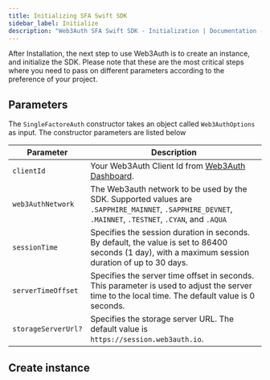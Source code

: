 ```yaml
---
title: Initializing SFA Swift SDK
sidebar_label: Initialize
description: "Web3Auth SFA Swift SDK - Initialization | Documentation - Web3Auth"
---
```



After Installation, the next step to use Web3Auth is to create an instance, and initialize the SDK.
Please note that these are the most critical steps where you need to pass on different parameters
according to the preference of your project.

## Parameters

The `SingleFactoreAuth` constructor takes an object called `Web3AuthOptions` as input. The
constructor parameters are listed below

| Parameter           | Description                                                                                                                                            |
| ------------------- | ------------------------------------------------------------------------------------------------------------------------------------------------------ |
| `clientId`          | Your Web3Auth Client Id from [Web3Auth Dashboard](https://dashboard.web3auth.io/).                                                                     |
| `web3AuthNetwork`   | The Web3auth network to be used by the SDK. Supported values are `.SAPPHIRE_MAINNET`, `.SAPPHIRE_DEVNET`, `.MAINNET`, `.TESTNET`, `.CYAN`, and `.AQUA` |
| `sessionTime`       | Specifies the session duration in seconds. By default, the value is set to 86400 seconds (1 day), with a maximum session duration of up to 30 days.    |
| `serverTimeOffset`  | Specifies the server time offset in seconds. This parameter is used to adjust the server time to the local time. The default value is 0 seconds.       |
| `storageServerUrl?` | Specifies the storage server URL. The default value is `https://session.web3auth.io`.                                                                  |

## Create instance

<Initialization />
